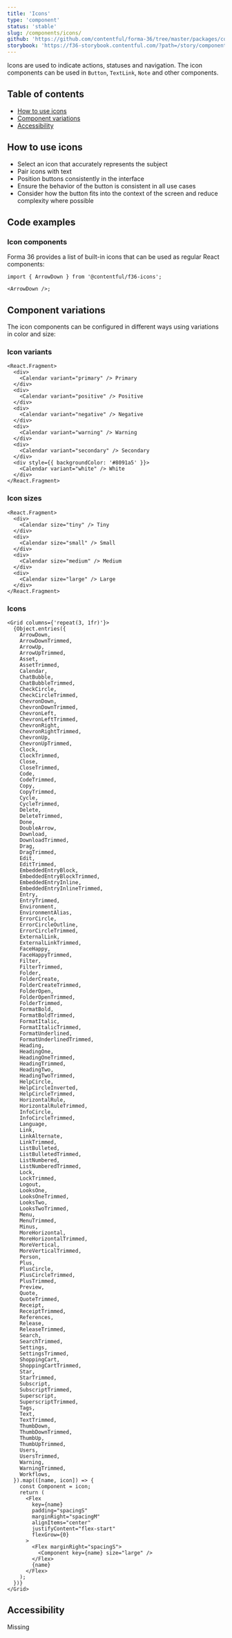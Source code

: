 ```yaml
---
title: 'Icons'
type: 'component'
status: 'stable'
slug: /components/icons/
github: 'https://github.com/contentful/forma-36/tree/master/packages/components/icons'
storybook: 'https://f36-storybook.contentful.com/?path=/story/components-icons--default'
---
```


Icons are used to indicate actions, statuses and navigation. The icon components can be used in `Button`, `TextLink`, `Note` and other components.

## Table of contents

- [How to use icons](#how-to-use-icons)
- [Component variations](#component-variations)
- [Accessibility](#accessibility)

## How to use icons

- Select an icon that accurately represents the subject
- Pair icons with text
- Position buttons consistently in the interface
- Ensure the behavior of the button is consistent in all use cases
- Consider how the button fits into the context of the screen and reduce complexity where possible

## Code examples

### Icon components

Forma 36 provides a list of built-in icons that can be used as regular React components:

```tsx static=true
import { ArrowDown } from '@contentful/f36-icons';

<ArrowDown />;
```

## Component variations

The icon components can be configured in different ways using variations in color and size:

### Icon variants

```tsx
<React.Fragment>
  <div>
    <Calendar variant="primary" /> Primary
  </div>
  <div>
    <Calendar variant="positive" /> Positive
  </div>
  <div>
    <Calendar variant="negative" /> Negative
  </div>
  <div>
    <Calendar variant="warning" /> Warning
  </div>
  <div>
    <Calendar variant="secondary" /> Secondary
  </div>
  <div style={{ backgroundColor: '#8091a5' }}>
    <Calendar variant="white" /> White
  </div>
</React.Fragment>
```

### Icon sizes

```tsx
<React.Fragment>
  <div>
    <Calendar size="tiny" /> Tiny
  </div>
  <div>
    <Calendar size="small" /> Small
  </div>
  <div>
    <Calendar size="medium" /> Medium
  </div>
  <div>
    <Calendar size="large" /> Large
  </div>
</React.Fragment>
```

### Icons

```tsx
<Grid columns={'repeat(3, 1fr)'}>
  {Object.entries({
    ArrowDown,
    ArrowDownTrimmed,
    ArrowUp,
    ArrowUpTrimmed,
    Asset,
    AssetTrimmed,
    Calendar,
    ChatBubble,
    ChatBubbleTrimmed,
    CheckCircle,
    CheckCircleTrimmed,
    ChevronDown,
    ChevronDownTrimmed,
    ChevronLeft,
    ChevronLeftTrimmed,
    ChevronRight,
    ChevronRightTrimmed,
    ChevronUp,
    ChevronUpTrimmed,
    Clock,
    ClockTrimmed,
    Close,
    CloseTrimmed,
    Code,
    CodeTrimmed,
    Copy,
    CopyTrimmed,
    Cycle,
    CycleTrimmed,
    Delete,
    DeleteTrimmed,
    Done,
    DoubleArrow,
    Download,
    DownloadTrimmed,
    Drag,
    DragTrimmed,
    Edit,
    EditTrimmed,
    EmbeddedEntryBlock,
    EmbeddedEntryBlockTrimmed,
    EmbeddedEntryInline,
    EmbeddedEntryInlineTrimmed,
    Entry,
    EntryTrimmed,
    Environment,
    EnvironmentAlias,
    ErrorCircle,
    ErrorCircleOutline,
    ErrorCircleTrimmed,
    ExternalLink,
    ExternalLinkTrimmed,
    FaceHappy,
    FaceHappyTrimmed,
    Filter,
    FilterTrimmed,
    Folder,
    FolderCreate,
    FolderCreateTrimmed,
    FolderOpen,
    FolderOpenTrimmed,
    FolderTrimmed,
    FormatBold,
    FormatBoldTrimmed,
    FormatItalic,
    FormatItalicTrimmed,
    FormatUnderlined,
    FormatUnderlinedTrimmed,
    Heading,
    HeadingOne,
    HeadingOneTrimmed,
    HeadingTrimmed,
    HeadingTwo,
    HeadingTwoTrimmed,
    HelpCircle,
    HelpCircleInverted,
    HelpCircleTrimmed,
    HorizontalRule,
    HorizontalRuleTrimmed,
    InfoCircle,
    InfoCircleTrimmed,
    Language,
    Link,
    LinkAlternate,
    LinkTrimmed,
    ListBulleted,
    ListBulletedTrimmed,
    ListNumbered,
    ListNumberedTrimmed,
    Lock,
    LockTrimmed,
    Logout,
    LooksOne,
    LooksOneTrimmed,
    LooksTwo,
    LooksTwoTrimmed,
    Menu,
    MenuTrimmed,
    Minus,
    MoreHorizontal,
    MoreHorizontalTrimmed,
    MoreVertical,
    MoreVerticalTrimmed,
    Person,
    Plus,
    PlusCircle,
    PlusCircleTrimmed,
    PlusTrimmed,
    Preview,
    Quote,
    QuoteTrimmed,
    Receipt,
    ReceiptTrimmed,
    References,
    Release,
    ReleaseTrimmed,
    Search,
    SearchTrimmed,
    Settings,
    SettingsTrimmed,
    ShoppingCart,
    ShoppingCartTrimmed,
    Star,
    StarTrimmed,
    Subscript,
    SubscriptTrimmed,
    Superscript,
    SuperscriptTrimmed,
    Tags,
    Text,
    TextTrimmed,
    ThumbDown,
    ThumbDownTrimmed,
    ThumbUp,
    ThumbUpTrimmed,
    Users,
    UsersTrimmed,
    Warning,
    WarningTrimmed,
    Workflows,
  }).map(([name, icon]) => {
    const Component = icon;
    return (
      <Flex
        key={name}
        padding="spacingS"
        marginRight="spacingM"
        alignItems="center"
        justifyContent="flex-start"
        flexGrow={0}
      >
        <Flex marginRight="spacingS">
          <Component key={name} size="large" />
        </Flex>
        {name}
      </Flex>
    );
  })}
</Grid>
```

## Accessibility

Missing

